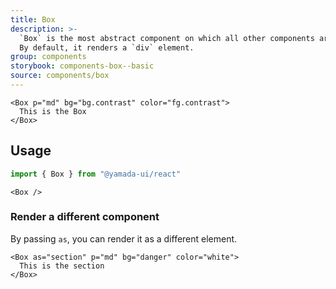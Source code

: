 ```yaml
---
title: Box
description: >-
  `Box` is the most abstract component on which all other components are built.
  By default, it renders a `div` element.
group: components
storybook: components-box--basic
source: components/box
---
```


```tsx preview
<Box p="md" bg="bg.contrast" color="fg.contrast">
  This is the Box
</Box>
```

## Usage

```ts
import { Box } from "@yamada-ui/react"
```

```tsx
<Box />
```

### Render a different component

By passing `as`, you can render it as a different element.

```tsx preview
<Box as="section" p="md" bg="danger" color="white">
  This is the section
</Box>
```
